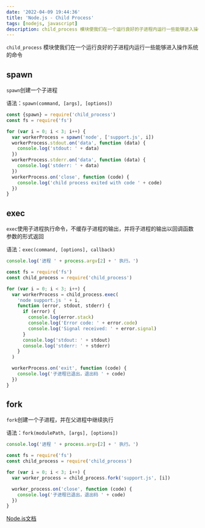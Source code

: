 ```yaml
---
date: '2022-04-09 19:44:36'
title: 'Node.js - Child Process'
tags: [nodejs, javascript]
description: child_process 模块使我们在一个运行良好的子进程内运行一些能够进入操作系统的命令
---
```


`child_process` 模块使我们在一个运行良好的子进程内运行一些能够进入操作系统的命令

## spawn

`spawn`创建一个子进程

语法：`spawn(command, [args], [options])`

```js
const {spawn} = require('child_process')
const fs = require('fs')

for (var i = 0; i < 3; i++) {
  var workerProcess = spawn('node', ['support.js', i])
  workerProcess.stdout.on('data', function (data) {
    console.log('stdout: ' + data)
  })
  workerProcess.stderr.on('data', function (data) {
    console.log('stderr: ' + data)
  })
  workerProcess.on('close', function (code) {
    console.log('child process exited with code ' + code)
  })
}
```

## exec

`exec`使用子进程执行命令，不缓存子进程的输出，并将子进程的输出以回调函数参数的形式返回

语法：`exec(command, [options], callback)`

```js support.js
console.log('进程 ' + process.argv[2] + ' 执行。')
```

```js master.js
const fs = require('fs')
const child_process = require('child_process')

for (var i = 0; i < 3; i++) {
  var workerProcess = child_process.exec(
    'node support.js ' + i,
    function (error, stdout, stderr) {
      if (error) {
        console.log(error.stack)
        console.log('Error code: ' + error.code)
        console.log('Signal received: ' + error.signal)
      }
      console.log('stdout: ' + stdout)
      console.log('stderr: ' + stderr)
    }
  )

  workerProcess.on('exit', function (code) {
    console.log('子进程已退出，退出码 ' + code)
  })
}
```

## fork

`fork`创建一个子进程，并在父进程中继续执行

语法：`fork(modulePath, [args], [options])`

```js support.js
console.log('进程 ' + process.argv[2] + ' 执行。')
```

```js master.js
const fs = require('fs')
const child_process = require('child_process')

for (var i = 0; i < 3; i++) {
  var worker_process = child_process.fork('support.js', [i])

  worker_process.on('close', function (code) {
    console.log('子进程已退出，退出码 ' + code)
  })
}
```

[Node.js文档](http://nodejs.cn/api/child_process.html)
